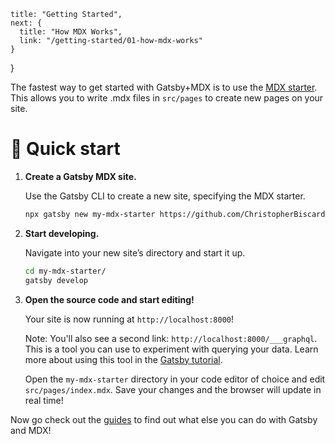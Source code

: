 	title: "Getting Started",
	next: {
	  title: "How MDX Works",
	  link: "/getting-started/01-how-mdx-works"
    }
}

The fastest way to get started with Gatsby+MDX is to use the [MDX
starter](https://github.com/ChristopherBiscardi/gatsby-starter-mdx-basic). This
allows you to write .mdx files in `src/pages` to create new pages on
your site. 

# 🚀 Quick start

1.  **Create a Gatsby MDX site.**

    Use the Gatsby CLI to create a new site, specifying the MDX starter.

    ```sh
    npx gatsby new my-mdx-starter https://github.com/ChristopherBiscardi/gatsby-starter-mdx-basic
    ```

1.  **Start developing.**

    Navigate into your new site’s directory and start it up.

    ```sh
    cd my-mdx-starter/
    gatsby develop
    ```

1.  **Open the source code and start editing!**

    Your site is now running at `http://localhost:8000`!

    Note: You'll also see a second link:
    `http://localhost:8000/___graphql`. This is a tool you can use to
    experiment with querying your data. Learn more about using this
    tool in the [Gatsby
    tutorial](https://www.gatsbyjs.org/tutorial/part-five/#introducing-graphiql). 

    Open the `my-mdx-starter` directory in your code editor of choice
    and edit `src/pages/index.mdx`. Save your changes and the browser
    will update in real time!

Now go check out the [guides](/guides) to find out what else you can
do with Gatsby and MDX! 
